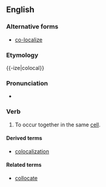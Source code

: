 
==English==
===Alternative forms===
*[[co-localize]]
===Etymology===

{{-ize|colocal}}
===Pronunciation===
*{{IPA|kɔˈloʊkəlaɪz}}

===Verb===
{{en-verb|colocaliz|ing}}

# {{biochemistry}} To occur together in the same [[cell]].

====Derived terms====
*[[colocalization]]
====Related terms====
*[[collocate]]